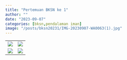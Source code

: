 ```yaml
---
title: "Pertemuan BKSN ke 1"
author: ""
date: "2023-09-07"
categories: [bksn,pendalaman iman]
image: "/posts/bksn20231/IMG-20230907-WA0063(1).jpg"
---
```


|                                                  |                                                  |
|--------------------------------------------------|--------------------------------------------------|
|![](/posts/bksn20231/IMG-20230907-WA0053.jpg)    | ![](/posts/bksn20231/IMG-20230907-WA0037(1).jpg) |
| ![](/posts/bksn20231/IMG-20230907-WA0036(1).jpg) | ![](/posts/bksn20231/IMG-20230907-WA0057.jpg)    |
